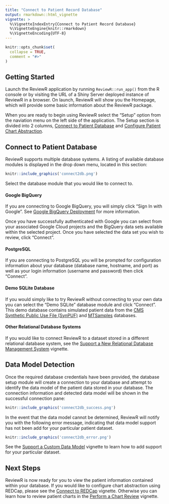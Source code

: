 ```yaml
---
title: "Connect to Patient Record Database"
output: rmarkdown::html_vignette
vignette: >
  %\VignetteIndexEntry{Connect to Patient Record Database}
  %\VignetteEngine{knitr::rmarkdown}
  %\VignetteEncoding{UTF-8}
---
```


```r
knitr::opts_chunk$set(
  collapse = TRUE,
  comment = "#>"
)
```

## Getting Started

Launch the ReviewR application by running `ReviewR::run_app()` from the R console or by visiting the URL of a Shiny Server deployed instance of ReviewR in a browser. On launch, ReviewR will show you the Homepage, which will provide some basic information about the ReviewR package. 

When you are ready to begin using ReviewR select the "Setup" option from the naviation menu on the left side of the application. The Setup section is divided into 2 columns, [Connect to Patient Database](#connect-to-patient-database) and [Configure Patient Chart Abstraction](https://reviewr.thewileylab.org/articles/usage_connect_to_redcap.html). 

## Connect to Patient Database

ReviewR supports multiple database systems. A listing of available database modules is displayed in the drop down menu, located in this section:

```r
knitr::include_graphics('connect2db.png')
```

Select the database module that you would like to connect to. 

#### Google BigQuery 

If you are connecting to Google BigQuery, you will simply click "Sign In with Google". See [Google BigQuery Deployment](https://reviewr.thewileylab.org/articles/deploy_bigquery.html) for more information. 

Once you have successfully authenticated with Google you can select from your associated Google Cloud projects and the BigQuery data sets available within the selected project. Once you have selected the data set you wish to review, click "Connect".

#### PostgreSQL

If you are connecting to PostgreSQL you will be prompted for configuration information about your database (database name, hostname, and port) as well as your login information (username and password) then click "Connect".

#### Demo SQLite Database

If you would simply like to try ReviewR without connecting to your own data you can select the "Demo SQLite" database module and click "Connect". This demo database contains simulated patient data from the [CMS Synthetic Public Use File (SynPUF)](https://www.cms.gov/Research-Statistics-Data-and-Systems/Downloadable-Public-Use-Files/SynPUFs/DE_Syn_PUF) and [MTSamples](https://www.mtsamples.com) databases.

#### Other Relational Database Systems

If you would like to connect ReviewR to a dataset stored in a different relational database system, see the [Support a New Relational Database Management System](https://reviewr.thewileylab.org/articles/customize_support_new_rdbms.html) vignette.


## Data Model Detection

Once the required database credentials have been provided, the database setup module will create a connection to your database and attempt to identify the data model of the patient data stored in your database. The connection information and detected data model will be shown in the successful connection pane:

```r
knitr::include_graphics('connect2db_success.png')
```

In the event that the data model cannot be determined, ReviewR will notify you with the following error message, indicating that data model support has not been add for your particular patient dataset. 

```r
knitr::include_graphics('connect2db_error.png')
```

See the [Support a Custom Data Model](https://reviewr.thewileylab.org/articles/customize_support_new_datamodel.html) vignette to learn how to add support for your particular dataset. 

## Next Steps

ReviewR is now ready for you to view the patient information contained within your database. If you would like to configure chart abstraction using REDCap, please see the [Connect to REDCap](https://reviewr.thewileylab.org/articles/usage_connect_to_redcap.html) vignette. Otherwise you can learn how to review patient charts in the [Perform a Chart Review](https://reviewr.thewileylab.org/articles/usage_perform_chart_review.html) vignette.

